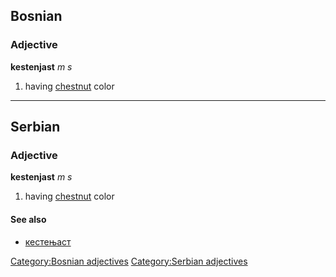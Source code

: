 ==Bosnian==
===Adjective===
'''kestenjast''' ''m s''
#having [[chestnut]] color
[[Category:Bosnian adjectives]]
----
==Serbian==
===Adjective===
'''kestenjast''' ''m s''
#having [[chestnut]] color
====See also====
*[[кестењаст]]
[[Category:Serbian adjectives]]